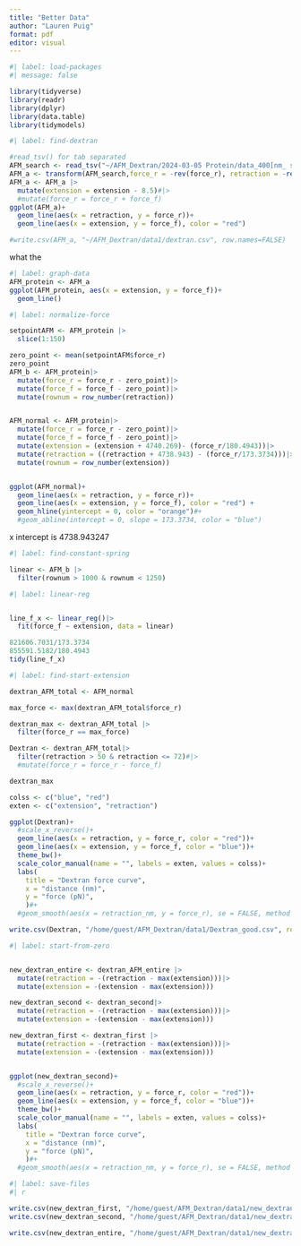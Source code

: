 ```yaml
---
title: "Better Data"
author: "Lauren Puig"
format: pdf
editor: visual
---
```


```r
#| label: load-packages
#| message: false

library(tidyverse)
library(readr)
library(dplyr)
library(data.table)
library(tidymodels)
```

```r
#| label: find-dextran

#read_tsv() for tab separated
AFM_search <- read_tsv("~/AFM_Dextran/2024-03-05 Protein/data_400[nm_ s]_25.txt", skip_empty_rows = TRUE, skip = 5, col_names = c("extension","force_f", "retraction", "force_r"))
AFM_a <- transform(AFM_search,force_r = -rev(force_r), retraction = -rev(retraction), extension = -extension, force_f = -force_f)
AFM_a <- AFM_a |>
  mutate(extension = extension - 8.5)#|>
  #mutate(force_r = force_r + force_f)
ggplot(AFM_a)+
  geom_line(aes(x = retraction, y = force_r))+
  geom_line(aes(x = extension, y = force_f), color = "red")

#write.csv(AFM_a, "~/AFM_Dextran/data1/dextran.csv", row.names=FALSE)

```

what the

```r
#| label: graph-data
AFM_protein <- AFM_a
ggplot(AFM_protein, aes(x = extension, y = force_f))+
  geom_line()

```

```r
#| label: normalize-force

setpointAFM <- AFM_protein |>
  slice(1:150)

zero_point <- mean(setpointAFM$force_r)
zero_point
AFM_b <- AFM_protein|>
  mutate(force_r = force_r - zero_point)|>
  mutate(force_f = force_f - zero_point)|>
  mutate(rownum = row_number(retraction))


AFM_normal <- AFM_protein|>
  mutate(force_r = force_r - zero_point)|>
  mutate(force_f = force_f - zero_point)|>
  mutate(extension = (extension + 4740.269)- (force_r/180.4943))|>
  mutate(retraction = ((retraction + 4738.943) - (force_r/173.3734)))|>
  mutate(rownum = row_number(extension))


ggplot(AFM_normal)+
  geom_line(aes(x = retraction, y = force_r))+
  geom_line(aes(x = extension, y = force_f), color = "red") +
  geom_hline(yintercept = 0, color = "orange")#+
  #geom_abline(intercept = 0, slope = 173.3734, color = "blue")
```

x intercept is 4738.943247

```r
#| label: find-constant-spring

linear <- AFM_b |>
  filter(rownum > 1000 & rownum < 1250)
```

```r
#| label: linear-reg


line_f_x <- linear_reg()|>
  fit(force_f ~ extension, data = linear)

821606.7031/173.3734
855591.5182/180.4943
tidy(line_f_x)
```

```r
#| label: find-start-extension

dextran_AFM_total <- AFM_normal

max_force <- max(dextran_AFM_total$force_r)

dextran_max <- dextran_AFM_total |>
  filter(force_r == max_force)

Dextran <- dextran_AFM_total|>
  filter(retraction > 50 & retraction <= 72)#|>
  #mutate(force_r = force_r - force_f)

dextran_max

colss <- c("blue", "red")
exten <- c("extension", "retraction")

ggplot(Dextran)+
  #scale_x_reverse()+
  geom_line(aes(x = retraction, y = force_r, color = "red"))+
  geom_line(aes(x = extension, y = force_f, color = "blue"))+
  theme_bw()+
  scale_color_manual(name = "", labels = exten, values = colss)+
  labs(
    title = "Dextran force curve",
    x = "distance (nm)",
    y = "force (pN)",
    )#+
  #geom_smooth(aes(x = retraction_nm, y = force_r), se = FALSE, method = "gam", color = "black")

write.csv(Dextran, "/home/guest/AFM_Dextran/data1/Dextran_good.csv", row.names=FALSE)

```

```r
#| label: start-from-zero


new_dextran_entire <- dextran_AFM_entire |>
  mutate(retraction = -(retraction - max(extension)))|>
  mutate(extension = -(extension - max(extension)))

new_dextran_second <- dextran_second|>
  mutate(retraction = -(retraction - max(extension)))|>
  mutate(extension = -(extension - max(extension)))

new_dextran_first <- dextran_first |>
  mutate(retraction = -(retraction - max(extension)))|>
  mutate(extension = -(extension - max(extension)))


ggplot(new_dextran_second)+
  #scale_x_reverse()+
  geom_line(aes(x = retraction, y = force_r, color = "red"))+
  geom_line(aes(x = extension, y = force_f, color = "blue"))+
  theme_bw()+
  scale_color_manual(name = "", labels = exten, values = colss)+
  labs(
    title = "Dextran force curve",
    x = "distance (nm)",
    y = "force (pN)",
    )#+
  #geom_smooth(aes(x = retraction_nm, y = force_r), se = FALSE, method = "gam", color = "black")
```

```r
#| label: save-files
#| r

write.csv(new_dextran_first, "/home/guest/AFM_Dextran/data1/new_dextran_first.csv", row.names=FALSE)
write.csv(new_dextran_second, "/home/guest/AFM_Dextran/data1/new_dextran_second.csv", row.names=FALSE)

write.csv(new_dextran_entire, "/home/guest/AFM_Dextran/data1/new_dextran_entire.csv", row.names=FALSE)

```
